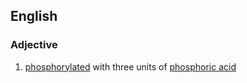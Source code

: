 ==English==

===Adjective===
{{en-adj|-}}

# {{label|en|biochemistry}} [[phosphorylated]] with three units of [[phosphoric acid]]